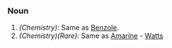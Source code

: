 ===Noun===
#''(Chemistry):'' Same as [[Benzole]]. 
#''(Chemistry)(Rare):'' Same as [[Amarine]] - [[Watts]]